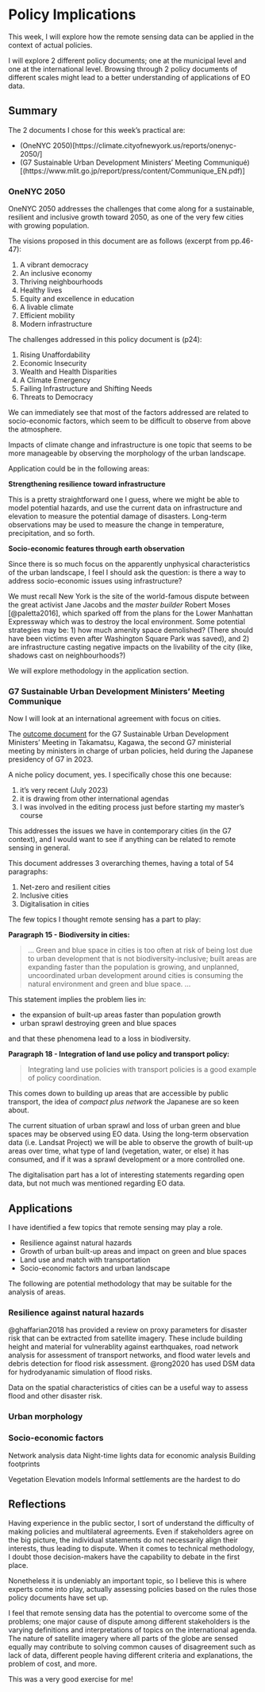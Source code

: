 # Policy Implications

This week, I will explore how the remote sensing data can be applied in the context of actual policies.

I will explore 2 different policy documents; one at the municipal level and one at the international level. Browsing through 2 policy documents of different scales might lead to a better understanding of applications of EO data.

## Summary

The 2 documents I chose for this week's practical are:

- (OneNYC 2050)[https://climate.cityofnewyork.us/reports/onenyc-2050/]
- (G7 Sustainable Urban Development Ministers' Meeting Communiqué)[(https://www.mlit.go.jp/report/press/content/Communique_EN.pdf)]

### OneNYC 2050

OneNYC 2050 addresses the challenges that come along for a sustainable, resilient and inclusive growth toward 2050, as one of the very few cities with growing population.

The visions proposed in this document are as follows (excerpt from pp.46-47):

1. A vibrant democracy
2. An inclusive economy
3. Thriving neighbourhoods
4. Healthy lives
5. Equity and excellence in education
6. A livable climate
7. Efficient mobility
8. Modern infrastructure


The challenges addressed in this policy document is (p24):

1. Rising Unaffordability
2. Economic Insecurity
3. Wealth and Health Disparities
4. A Climate Emergency
5. Failing Infrastructure and Shifting Needs
6. Threats to Democracy

We can immediately see that most of the factors addressed are related to socio-economic factors, which seem to be difficult to observe from above the atmosphere.

Impacts of climate change and infrastructure is one topic that seems to be more manageable by observing the morphology of the urban landscape.


Application could be in the following areas:

**Strengthening resilience toward infrastructure**

This is a pretty straightforward one I guess, where we might be able to model potential hazards, and use the current data on infrastructure and elevation to measure the potential damage of disasters. Long-term observations may be used to measure the change in temperature, precipitation, and so forth.

**Socio-economic features through earth observation**

Since there is so much focus on the apparently unphysical characteristics of the urban landscape, I feel I should ask the question: is there a way to address socio-economic issues using infrastructure?

We must recall New York is the site of the world-famous dispute between the great activist Jane Jacobs and the *master builder* Robert Moses [@paletta2016], which sparked off from the plans for the Lower Manhattan Expressway which was to destroy the local environment. Some potential strategies may be: 1) how much amenity space demolished? (There should have been victims even after Washington Square Park was saved), and 2) are infrastructure casting negative impacts on the livability of the city (like, shadows cast on neighbourhoods?)

We will explore methodology in the application section.

### G7 Sustainable Urban Development Ministers' Meeting Communique

Now I will look at an international agreement with focus on cities.

The [outcome document](https://www.mlit.go.jp/report/press/content/Communique_EN.pdf) for the G7 Sustainable Urban Development Ministers' Meeting in Takamatsu, Kagawa, the second G7 ministerial meeting by ministers in charge of urban policies, held during the Japanese presidency of G7 in 2023.

A niche policy document, yes. I specifically chose this one because:

1.  it's very recent (July 2023)
2.  it is drawing from other international agendas
3.  I was involved in the editing process just before starting my master's course

This addresses the issues we have in contemporary cities (in the G7 context), and I would want to see if anything can be related to remote sensing in general.

This document addresses 3 overarching themes, having a total of 54 paragraphs:

1.  Net-zero and resilient cities
2.  Inclusive cities
3.  Digitalisation in cities

The few topics I thought remote sensing has a part to play:

**Paragraph 15 - Biodiversity in cities:**

> ... Green and blue space in cities is too often at risk of being lost due to urban development that is not biodiversity-inclusive; built areas are expanding faster than the population is growing, and unplanned, uncoordinated urban development around cities is consuming the natural environment and green and blue space. ...

This statement implies the problem lies in:

-   the expansion of built-up areas faster than population growth
-   urban sprawl destroying green and blue spaces

and that these phenomena lead to a loss in biodiversity.

**Paragraph 18 - Integration of land use policy and transport policy:**

> Integrating land use policies with transport policies is a good example of policy coordination.

This comes down to building up areas that are accessible by public transport, the idea of *compact plus network* the Japanese are so keen about.

The current situation of urban sprawl and loss of urban green and blue spaces may be observed using EO data. Using the long-term observation data (i.e. Landsat Project) we will be able to observe the growth of built-up areas over time, what type of land (vegetation, water, or else) it has consumed, and if it was a sprawl development or a more controlled one.

The digitalisation part has a lot of interesting statements regarding open data, but not much was mentioned regarding EO data.


## Applications

I have identified a few topics that remote sensing may play a role.

- Resilience against natural hazards
- Growth of urban built-up areas and impact on green and blue spaces
- Land use and match with transportation
- Socio-economic factors and urban landscape

The following are potential methodology that may be suitable for the analysis of areas.

### Resilience against natural hazards

@ghaffarian2018 has provided a review on proxy parameters for disaster risk that can be extracted from satellite imagery. These include building height and material for vulnerablity against earthquakes, road network analysis for assessment of transport networks, and flood water levels and debris detection for flood risk assessment. @rong2020 has used DSM data for hydrodyanamic simulation of flood risks. 

Data on the spatial characteristics of cities can be a useful way to assess flood and other disaster risk.

### Urban morphology



### Socio-economic factors



Network analysis data
Night-time lights data for economic analysis
Building footprints

Vegetation
Elevation models
Informal settlements are the hardest to do



## Reflections

Having experience in the public sector, I sort of understand the difficulty of making policies and multilateral agreements. Even if stakeholders agree on the big picture, the individual statements do not necessarily align their interests, thus leading to dispute. When it comes to technical methodology, I doubt those decision-makers have the capability to debate in the first place.

Nonetheless it is undeniably an important topic, so I believe this is where experts come into play, actually assessing policies based on the rules those policy documents have set up.

I feel that remote sensing data has the potential to overcome some of the problems; one major cause of dispute among different stakeholders is the varying definitions and interpretations of topics on the international agenda. The nature of satellite imagery where all parts of the globe are sensed equally may contribute to solving common causes of disagreement such as lack of data, different people having different criteria and explanations, the problem of cost, and more.

This was a very good exercise for me!
